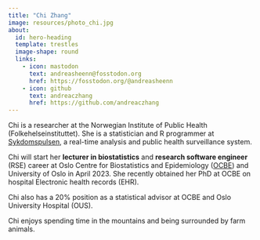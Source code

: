 ```yaml
---
title: "Chi Zhang"
image: resources/photo_chi.jpg
about:
  id: hero-heading
  template: trestles
  image-shape: round
  links:
    - icon: mastodon
      text: andreasheenn@fosstodon.org
      href: https://fosstodon.org/@andreasheenn
    - icon: github
      text: andreaczhang
      href: https://github.com/andreaczhang
---
```


::: {#hero-heading}

Chi is a researcher at the Norwegian Institute of Public Health (Folkehelseinstituttet). She is a statistician and R programmer at [Sykdomspulsen](https://docs.sykdomspulsen.no), a real-time analysis and public health surveillance system.

Chi will start her **lecturer in biostatistics** and **research software engineer** (RSE) career at Oslo Centre for Biostatistics and Epidemiology ([OCBE](https://www.med.uio.no/imb/english/research/centres/ocbe/)) and University of Oslo in April 2023. She recently obtained her PhD at OCBE on hospital Electronic health records (EHR). 

Chi also has a 20% position as a statistical advisor at OCBE and Oslo University Hospital (OUS). 

Chi enjoys spending time in the mountains and being surrounded by farm animals.
:::
